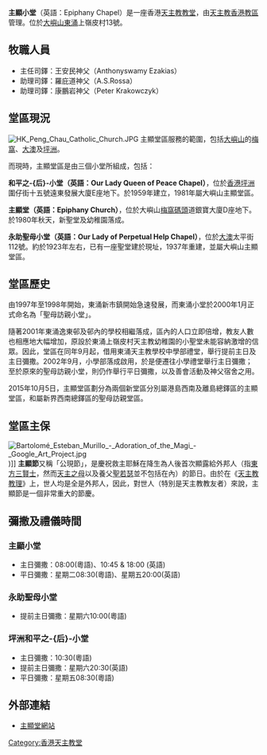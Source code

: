 {{disputed|time=2015-10-09T11:28:15+00:00}}
{{Infobox church
| name                 = 主顯小堂
| fullname             = 天主教香港教區主顯小堂
| image                = 
| location             = [[香港|香港]][[大嶼山|大嶼山]][[東涌_(香港)|東涌]]上嶺皮村13號
| country              = {{HK}}
| denomination         = [[天主教|天主教]]
| website              = [http://epiphanyparishlantau.blogspot.com/ 主顯堂網頁]
| founded date         = 1980年9月8日：歸屬於梅窩主顯堂區<br> 1995年：小堂由[[大嶼山|大嶼山]][[梅窩|梅窩]]主顯堂接管 <br>1998年：主顯小堂辦事處轉移到[[東涌_(香港)|東涌]]<br> 2015年10月5日：分出聖母訪親堂區
| parish               = 主顯堂區
| diocese              = [[天主教香港教區|天主教香港教區]]
}}
'''主顯小堂'''（英語：Epiphany Chapel）是一座香港[[天主教|天主教]][[教堂|教堂]]，由[[天主教香港教區|天主教香港教區]]管理。位於[[大嶼山|大嶼山]][[東涌_(香港)|東涌]]上嶺皮村13號。

==牧職人員==
*主任司鐸：王安民神父（Anthonyswamy Ezakias）
*助理司鐸：羅庇道神父（A.S.Rossa）
*助理司鐸：康鵬岩神父（Peter Krakowczyk）


==堂區現況==
[[File:HK_Peng_Chau_Catholic_Church.JPG|thumb]]
主顯堂區服務的範圍，包括[[大嶼山|大嶼山]]的[[梅窩|梅窩]]、[[大澳|大澳]]及[[坪洲|坪洲]]。

而現時，主顯堂區是由三個小堂所組成，包括：

'''和平之-{后}-小堂（英語：Our Lady Queen of Peace Chapel）'''，位於[[香港|香港]][[坪洲|坪洲]]圍仔街十五號遠東發展大廈E座地下。於1959年建立，1981年屬大嶼山主顯堂區。

'''主顯堂（英語：Epiphany Church）'''，位於大嶼山[[梅窩碼頭|梅窩碼頭]]道銀寶大廈D座地下。於1980年秋天，新聖堂及幼稚園落成。

'''永助聖母小堂（英語：Our Lady of Perpetual Help Chapel）'''，位於[[大澳|大澳]]太平街112號。約於1923年左右，已有一座聖堂建於現址，1937年重建，並屬大嶼山主顯堂區。

==堂區歷史==
由1997年至1998年開始，東涌新市鎮開始急速發展，而東涌小堂於2000年1月正式命名為「聖母訪親小堂」。

隨著2001年東涌逸東邨及邨內的學校相繼落成，區內的人口立即倍增，教友人數也相應地大幅增加，原設於東涌上嶺皮村天主教幼稚園的小聖堂未能容納激增的信眾。因此，堂區在同年9月起，借用東涌天主教學校中學部禮堂，舉行提前主日及主日彌撒。2002年9月，小學部落成啟用，於是便遷往小學禮堂舉行主日彌撒；至於原來的聖母訪親小堂，則仍作舉行平日彌撒，以及善會活動及神父宿舍之用。

2015年10月5日，主顯堂區劃分為兩個新堂區分別屬港島西南及離島總鐸區的主顯堂區，和屬新界西南總鐸區的聖母訪親堂區。

==堂區主保==
[[File:Bartolomé_Esteban_Murillo_-_Adoration_of_the_Magi_-_Google_Art_Project.jpg|thumb]])]]
{{main|主顯節}}
'''主顯節'''又稱「公現節」，是慶祝救主耶穌在降生為人後首次顯露給外邦人（指[[東方三賢士|東方三賢士]]，然而[[天主之母|天主之母]]以及養父[[聖若瑟|聖若瑟]]並不包括在內）的節日。由於在《[[天主教教理|天主教教理]]》上，世人均是全是外邦人，因此，對世人（特別是天主教教友者）來說，主顯節是一個非常重大的節慶。

==彌撒及禮儀時間==
===主顯小堂===
*主日彌撒：08:00(粵語)、10:45 & 18:00 (英語)
*平日彌撒：星期二08:30(粵語)、星期五20:00(英語) 
===永助聖母小堂===
*提前主日彌撒：星期六10:00(粵語)

===坪洲和平之-{后}-小堂===
*主日彌撒：10:30(粵語)
*提前主日彌撒：星期六20:30(英語)
*平日彌撒：星期五08:30(粵語)

==外部連結==
*[http://epiphanyparishlantau.blogspot.com/ 主顯堂網站] {{Wayback|url=http://epiphanyparishlantau.blogspot.com/ |date=20190613111958 }}

{{香港天主教教堂}}

[[Category:香港天主教堂|Category:香港天主教堂]]